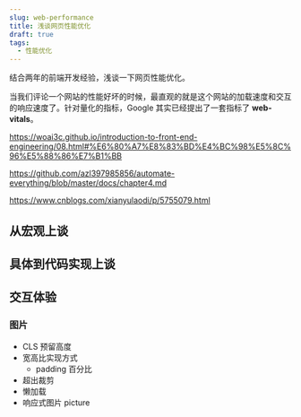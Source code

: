 ```yaml
---
slug: web-performance
title: 浅谈网页性能优化
draft: true
tags:
  - 性能优化
---
```


结合两年的前端开发经验，浅谈一下网页性能优化。

<!--truncate-->

当我们评论一个网站的性能好坏的时候，最直观的就是这个网站的加载速度和交互的响应速度了。针对量化的指标，Google 其实已经提出了一套指标了 **web-vitals**。

https://woai3c.github.io/introduction-to-front-end-engineering/08.html#%E6%80%A7%E8%83%BD%E4%BC%98%E5%8C%96%E5%88%86%E7%B1%BB

https://github.com/azl397985856/automate-everything/blob/master/docs/chapter4.md

https://www.cnblogs.com/xianyulaodi/p/5755079.html

## 从宏观上谈

## 具体到代码实现上谈

## 交互体验

### 图片

- CLS 预留高度
- 宽高比实现方式
  - padding 百分比
- 超出裁剪
- 懒加载
- 响应式图片 picture
